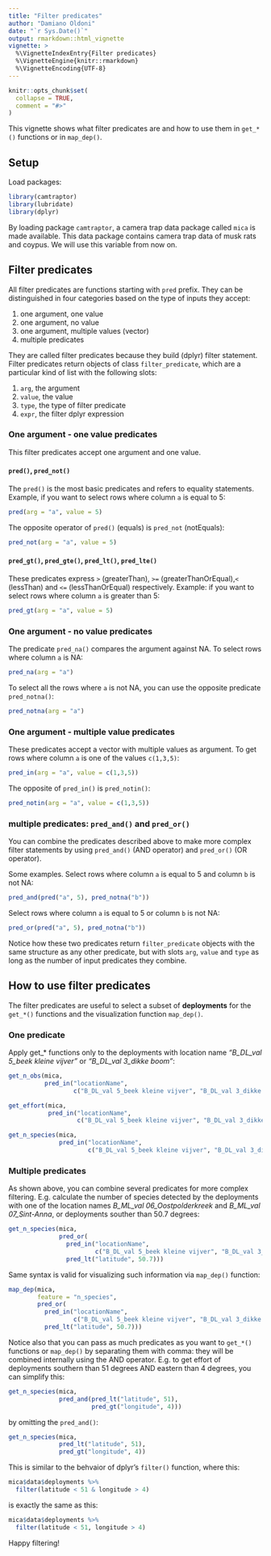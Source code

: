 ```yaml
---
title: "Filter predicates"
author: "Damiano Oldoni"
date: "`r Sys.Date()`"
output: rmarkdown::html_vignette
vignette: >
  %\VignetteIndexEntry{Filter predicates}
  %\VignetteEngine{knitr::rmarkdown}
  %\VignetteEncoding{UTF-8}
---
```


```r
knitr::opts_chunk$set(
  collapse = TRUE,
  comment = "#>"
)
```

This vignette shows what filter predicates are and how to use them in `get_*()` functions or in `map_dep()`.

## Setup

Load packages:

```r
library(camtraptor)
library(lubridate)
library(dplyr)
```

By loading package `camtraptor`, a camera trap data package called `mica` is made available. This data package contains camera trap data of musk rats and coypus. We will use this variable from now on.

## Filter predicates

All filter predicates are functions starting with `pred` prefix. They can be distinguished in four categories based on the type of inputs they accept:

1. one argument, one value
2. one argument, no value
3. one argument, multiple values (vector)
4. multiple predicates

They are called filter predicates because they build (dplyr) filter statement. Filter predicates return objects of class  `filter_predicate`, which are a particular kind of list with the following slots:

1. `arg`, the argument
2. `value`, the value
3. `type`, the type of filter predicate
4. `expr`, the filter dplyr expression

### One argument - one value predicates

This filter predicates accept one argument and one value.

#### `pred()`, `pred_not()`

The `pred()` is the most basic predicates and refers to equality statements. Example, if you want to select rows where column `a` is equal to 5:

```r
pred(arg = "a", value = 5)
```

The opposite operator of `pred()` (equals) is `pred_not` (notEquals):

```r
pred_not(arg = "a", value = 5)
```

#### `pred_gt()`, `pred_gte()`, `pred_lt()`, `pred_lte()`

These predicates express `>` (greaterThan), `>=` (greaterThanOrEqual),`<` (lessThan) and `<=` (lessThanOrEqual) respectively. Example: if you want to select rows where column `a` is greater than 5:

```r
pred_gt(arg = "a", value = 5)
```

### One argument - no value predicates

The predicate `pred_na()` compares the argument against NA. To select rows where column `a` is NA: 

```r
pred_na(arg = "a")
```

To select all the rows where `a` is not NA, you can use the opposite predicate `pred_notna()`:

```r
pred_notna(arg = "a")
```

### One argument - multiple value predicates

These predicates accept a vector with multiple values as argument. To get rows where column `a` is one of the values `c(1,3,5)`:

```r
pred_in(arg = "a", value = c(1,3,5))
```

The opposite of `pred_in()` is  `pred_notin()`:

```r
pred_notin(arg = "a", value = c(1,3,5))
```

### multiple predicates: `pred_and()` and  `pred_or()`

You can combine the predicates described above to make more complex filter statements by using `pred_and()` (AND operator) and  `pred_or()` (OR operator).

Some examples. Select rows where column  `a` is equal to 5 and column `b` is not NA:

```r
pred_and(pred("a", 5), pred_notna("b"))
```

Select rows where column `a` is equal to 5 or column `b` is not NA:

```r
pred_or(pred("a", 5), pred_notna("b"))
```

Notice how these two predicates return `filter_predicate` objects with the same structure as any other predicate, but with slots  `arg`, `value` and  `type` as long as the number of input predicates they combine.

## How to use filter predicates

The filter predicates are useful to select a subset of **deployments** for the `get_*()` functions and the visualization function `map_dep()`.

### One predicate

Apply get_* functions only  to the deployments with location name _"B_DL_val 5_beek kleine vijver"_ or _"B_DL_val 3_dikke boom"_:

```r
get_n_obs(mica,
          pred_in("locationName",
                  c("B_DL_val 5_beek kleine vijver", "B_DL_val 3_dikke boom")))
```

```r
get_effort(mica,
           pred_in("locationName",
                   c("B_DL_val 5_beek kleine vijver", "B_DL_val 3_dikke boom")))
```

```r
get_n_species(mica,
              pred_in("locationName",
                      c("B_DL_val 5_beek kleine vijver", "B_DL_val 3_dikke boom")))
```

### Multiple predicates

As shown above, you can combine several predicates for more complex filtering. E.g. calculate the number of species detected by the deployments with one of the location names _B_ML_val 06_Oostpolderkreek_ and _B_ML_val 07_Sint-Anna_, or deployments souther than 50.7 degrees:

```r
get_n_species(mica,
              pred_or(
                pred_in("locationName",
                        c("B_DL_val 5_beek kleine vijver", "B_DL_val 3_dikke boom")),
                pred_lt("latitude", 50.7)))
```

Same syntax is valid for visualizing such information via `map_dep()` function:

```r
map_dep(mica,
        feature = "n_species", 
        pred_or(
          pred_in("locationName",
                  c("B_DL_val 5_beek kleine vijver", "B_DL_val 3_dikke boom")),
          pred_lt("latitude", 50.7)))
```

Notice also that you can pass as much predicates as you want to `get_*()` functions or `map_dep()` by separating them with comma: they will be combined internally using the AND operator. E.g. to get effort of deployments southern than 51 degrees AND eastern than 4 degrees, you can simplify this:

```r
get_n_species(mica,
              pred_and(pred_lt("latitude", 51),
                       pred_gt("longitude", 4)))
```

by omitting the  `pred_and()`:

```r
get_n_species(mica,
              pred_lt("latitude", 51),
              pred_gt("longitude", 4))
```

This is similar to the behvaior of dplyr's  `filter()` function, where this:

```r
mica$data$deployments %>%
  filter(latitude < 51 & longitude > 4)
```

is exactly the same as this:

```r
mica$data$deployments %>%
  filter(latitude < 51, longitude > 4)
```

Happy filtering!
